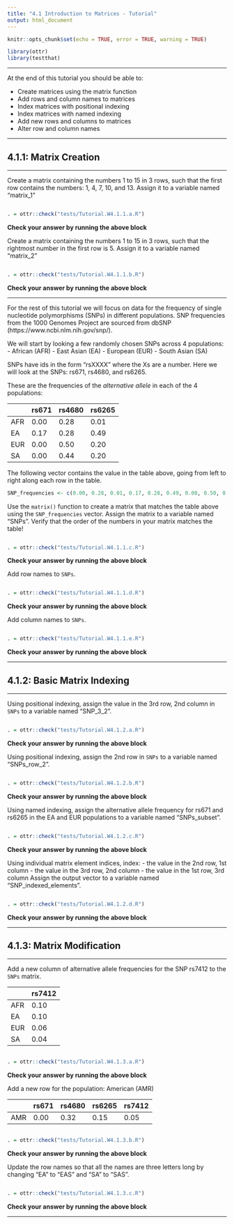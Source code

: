 ```yaml
---
title: "4.1 Introduction to Matrices - Tutorial"
output: html_document
---
```


```r
knitr::opts_chunk$set(echo = TRUE, error = TRUE, warning = TRUE)

library(ottr)
library(testthat)
```

---

At the end of this tutorial you should be able to:

* Create matrices using the matrix function
* Add rows and column names to matrices
* Index matrices with positional indexing
* Index matrices with named indexing
* Add new rows and columns to matrices
* Alter row and column names

---

## 4.1.1: Matrix Creation

---

Create a matrix containing the numbers 1 to 15 in 3 rows, such that the first row contains the numbers: 1, 4, 7, 10, and 13. Assign it to a variable named "matrix_1"
```r

```

```r
. = ottr::check("tests/Tutorial.W4.1.1.a.R")
```
**Check your answer by running the above block** 

Create a matrix containing the numbers 1 to 15 in 3 rows, such that the rightmost number in the first row is 5. Assign it to a variable named "matrix_2"
```r

```

```r
. = ottr::check("tests/Tutorial.W4.1.1.b.R")
```
**Check your answer by running the above block** 

---

For the rest of this tutorial we will focus on data for the frequency of single nucleotide polymorphisms (SNPs) in different populations. SNP frequencies from the 1000 Genomes Project are sourced from dbSNP (https://www.ncbi.nlm.nih.gov/snp/).

We will start by looking a few randomly chosen SNPs across 4 populations:
- African (AFR)
- East Asian (EA)
- European (EUR)
- South Asian (SA)

SNPs have ids in the form "rsXXXX" where the Xs are a number. Here we will look at the SNPs: rs671, rs4680, and rs6265.

These are the frequencies of the *alternative allele* in each of the 4 populations:

|     | rs671 | rs4680 | rs6265 |
| --- | ----- | ------ | ------ |
| AFR | 0.00  | 0.28   | 0.01   |
| EA  | 0.17  | 0.28   | 0.49   |
| EUR | 0.00  | 0.50   | 0.20   |
| SA  | 0.00  | 0.44   | 0.20   |

The following vector contains the value in the table above, going from left to right along each row in the table.

```r
SNP_frequencies <- c(0.00, 0.28, 0.01, 0.17, 0.28, 0.49, 0.00, 0.50, 0.20, 0.00, 0.44, 0.20)
```

Use the `matrix()` function to create a matrix that matches the table above using the `SNP_frequencies` vector. Assign the matrix to a variable named "SNPs". Verify that the order of the numbers in your matrix matches the table!
```r

```

```r
. = ottr::check("tests/Tutorial.W4.1.1.c.R")
```
**Check your answer by running the above block** 

Add row names to `SNPs`.
```r

```

```r
. = ottr::check("tests/Tutorial.W4.1.1.d.R")
```
**Check your answer by running the above block** 

Add column names to `SNPs`.
```r

```

```r
. = ottr::check("tests/Tutorial.W4.1.1.e.R")
```
**Check your answer by running the above block** 

---

## 4.1.2: Basic Matrix Indexing

---

Using positional indexing, assign the value in the 3rd row, 2nd column in `SNPs` to a variable named "SNP_3_2".
```r

```

```r
. = ottr::check("tests/Tutorial.W4.1.2.a.R")
```
**Check your answer by running the above block** 

Using positional indexing, assign the 2nd row in `SNPs` to a variable named "SNPs_row_2".
```r

```

```r
. = ottr::check("tests/Tutorial.W4.1.2.b.R")
```
**Check your answer by running the above block** 

Using named indexing, assign the alternative allele frequency for rs671 and rs6265 in the EA and EUR populations to a variable named "SNPs_subset".
```r

```

```r
. = ottr::check("tests/Tutorial.W4.1.2.c.R")
```
**Check your answer by running the above block** 

Using individual matrix element indices, index:
- the value in the 2nd row, 1st column
- the value in the 3rd row, 2nd column
- the value in the 1st row, 3rd column
Assign the output vector to a variable named "SNP_indexed_elements".
```r

```

```r
. = ottr::check("tests/Tutorial.W4.1.2.d.R")
```
**Check your answer by running the above block** 

---

## 4.1.3: Matrix Modification

---

Add a new column of alternative allele frequencies for the SNP rs7412 to the `SNPs` matrix.

|     | rs7412 |
| --- | ------ |
| AFR | 0.10   |
| EA  | 0.10   |
| EUR | 0.06   |
| SA  | 0.04   |
```r

```

```r
. = ottr::check("tests/Tutorial.W4.1.3.a.R")
```
**Check your answer by running the above block** 

Add a new row for the population: American (AMR)

|     | rs671 | rs4680 | rs6265 | rs7412 |
| --- | ----- | ------ | ------ | ------ |
| AMR | 0.00  | 0.32   | 0.15   | 0.05   |
```r

```

```r
. = ottr::check("tests/Tutorial.W4.1.3.b.R")
```
**Check your answer by running the above block** 

Update the row names so that all the names are three letters long by changing "EA" to "EAS" and "SA" to "SAS".
```r

```

```r
. = ottr::check("tests/Tutorial.W4.1.3.c.R")
```
**Check your answer by running the above block** 

---
